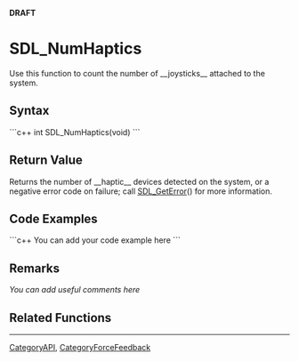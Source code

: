 <!-- pragma section-numbers off -->
<!-- pragma disable-camelcase -->
'''DRAFT'''

= SDL_NumHaptics =
Use this function to count the number of __joysticks__ attached to the system.


== Syntax ==
```c++
int SDL_NumHaptics(void)
```

== Return Value ==
Returns the number of __haptic__ devices detected on the system, or a negative error code on failure; call [[SDL_GetError]]() for more information.

== Code Examples ==
```c++
You can add your code example here
```

== Remarks ==
''You can add useful comments here''

== Related Functions ==

----
[[CategoryAPI]], [[CategoryForceFeedback]]
